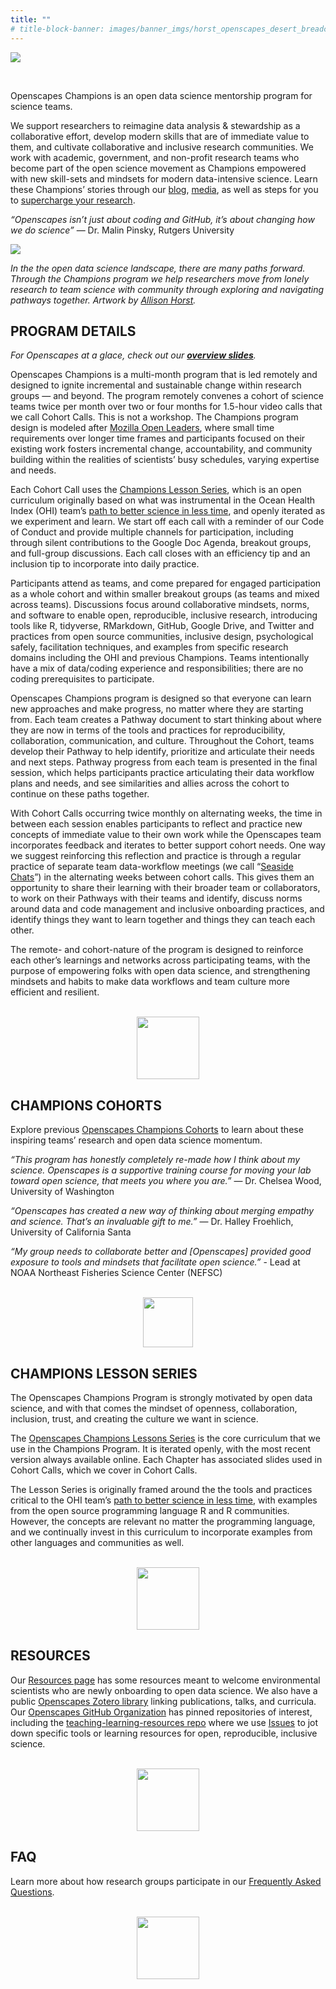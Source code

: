 ```yaml
---
title: ""
# title-block-banner: images/banner_imgs/horst_openscapes_desert_breadcrumbs.png
---
```


::: column-screen
![](images/banner_imgs/horst_openscapes_desert_breadcrumbs.png)
:::
<br>

::: column-screen
<div class="white-div">
<p class="medium-body-text bold700 center-text">Openscapes Champions is an open data science mentorship program for science teams.</p>
</div>

<div class="white-div">
We support researchers to reimagine data analysis & stewardship as a collaborative effort, develop modern skills that are of immediate value to them, and cultivate collaborative and inclusive research communities. We work with academic, government, and non-profit research teams who become part of the open science movement as Champions empowered with new skill-sets and mindsets for modern data-intensive science. Learn these Champions’ stories through our [blog](), [media](), as well as steps for you to [supercharge your research]().

<p class="gray-bg"><span class="bold700">*“Openscapes isn’t just about coding and GitHub, it’s about changing how we do science”*</span> — Dr. Malin Pinsky, Rutgers University</p>
</div>
:::

![](images/page_imgs/horst_openscapes_champions.jpg)

<p class="small-gray-text center-text">*In the the open data science landscape, there are many paths forward. Through the Champions program we help researchers move from lonely research to team science with community through exploring and navigating pathways together. Artwork by [Allison Horst](https://twitter.com/allison_horst).*</p>

::: column-screen

<div class="white-div">
<h2>PROGRAM DETAILS</h2>

*For Openscapes at a glace, check out our [**overview slides**](https://docs.google.com/presentation/d/e/2PACX-1vRQEGsjdnaIWovo1QTo7oZnMzfuOzlTujObHAa0B2maRioRdpvkr8P7fEzDTD98yTs7j6w3sc_DQ9Zi/pub?start=false&loop=false&delayms=3000&slide=id.gb1d0505bec_0_0).*

Openscapes Champions is a multi-month program that is led remotely and designed to ignite incremental and sustainable change within research groups — and beyond. The program remotely convenes a cohort of science teams twice per month over two or four months for 1.5-hour video calls that we call Cohort Calls. This is not a workshop. The Champions program design is modeled after [Mozilla Open Leaders](https://foundation.mozilla.org/en/initiatives/mozilla-open-leaders/fork-open-leaders/), where small time requirements over longer time frames and participants focused on their existing work fosters incremental change, accountability, and community building within the realities of scientists’ busy schedules, varying expertise and needs.

Each Cohort Call uses the [Champions Lesson Series](https://openscapes.github.io/series/), which is an open curriculum originally based on what was instrumental in the Ocean Health Index (OHI) team’s [path to better science in less time](https://www.nature.com/articles/s41559-017-0160), and openly iterated as we experiment and learn. We start off each call with a reminder of our Code of Conduct and provide multiple channels for participation, including through silent contributions to the Google Doc Agenda, breakout groups, and full-group discussions. Each call closes with an efficiency tip and an inclusion tip to incorporate into daily practice.

Participants attend as teams, and come prepared for engaged participation as a whole cohort and within smaller breakout groups (as teams and mixed across teams). Discussions focus around collaborative mindsets, norms, and software to enable open, reproducible, inclusive research, introducing tools like R, tidyverse, RMarkdown, GitHub, Google Drive, and Twitter and practices from open source communities, inclusive design, psychological safely, facilitation techniques, and examples from specific research domains including the OHI and previous Champions. Teams intentionally have a mix of data/coding experience and responsibilities; there are no coding prerequisites to participate.

Openscapes Champions program is designed so that everyone can learn new approaches and make progress, no matter where they are starting from. Each team creates a Pathway document to start thinking about where they are now in terms of the tools and practices for reproducibility, collaboration, communication, and culture. Throughout the Cohort, teams develop their Pathway to help identify, prioritize and articulate their needs and next steps. Pathway progress from each team is presented in the final session, which helps participants practice articulating their data workflow plans and needs, and see similarities and allies across the cohort to continue on these paths together.

With Cohort Calls occurring twice monthly on alternating weeks, the time in between each session enables participants to reflect and practice new concepts of immediate value to their own work while the Openscapes team incorporates feedback and iterates to better support cohort needs. One way we suggest reinforcing this reflection and practice is through a regular practice of separate team data-workflow meetings (we call “[Seaside Chats]()”) in the alternating weeks between cohort calls. This gives them an opportunity to share their learning with their broader team or collaborators, to work on their Pathways with their teams and identify, discuss norms around data and code management and inclusive onboarding practices, and identify things they want to learn together and things they can teach each other.

The remote- and cohort-nature of the program is designed to reinforce each other’s learnings and networks across participating teams, with the purpose of empowering folks with open data science, and strengthening mindsets and habits to make data workflows and team culture more efficient and resilient.

<br>
<center><img src="images/animals/horst_openscapes_desert_snake.png" width="100"></center> <!-- SC NOTE: want css centering here (not html) -->
</div>

<div class="white-div">
<h2>CHAMPIONS COHORTS</h2>
Explore previous [Openscapes Champions Cohorts](https://openscapes.github.io/events/#category=Champions%20Cohort) to learn about these inspiring teams’ research and open data science momentum.

<p class="gray-bg"><span class="bold700">*“This program has honestly completely re-made how I think about my science. Openscapes is a supportive training course for moving your lab toward open science, that meets you where you are.”*</span> — Dr. Chelsea Wood, University of Washington</p>

<p class="gray-bg"><span class="bold700">*“Openscapes has created a new way of thinking about merging empathy and science. That’s an invaluable gift to me.”*</span> — Dr. Halley Froehlich, University of California Santa</p>

<p class="gray-bg"><span class="bold700">*“My group needs to collaborate better and [Openscapes] provided good exposure to tools and mindsets that facilitate open science.”*</span> - Lead at NOAA Northeast Fisheries Science Center (NEFSC)</p>

<br>
<center><img src="images/animals/horst_openscapes_desert_cactus.png" height="80"></center> <!-- SC NOTE: want css centering here (not html) -->
</div>

<div class="white-div">
<h2>CHAMPIONS LESSON SERIES</h2>

The Openscapes Champions Program is strongly motivated by open data science, and with that comes the mindset of openness, collaboration, inclusion, trust, and creating the culture we want in science.

The [Openscapes Champions Lessons Series](https://openscapes.github.io/series/) is the core curriculum that we use in the Champions Program. It is iterated openly, with the most recent version always available online. Each Chapter has associated slides used in Cohort Calls, which we cover in Cohort Calls.

The Lesson Series is originally framed around the the tools and practices critical to the OHI team’s [path to better science in less time](https://www.nature.com/articles/s41559-017-0160), with examples from the open source programming language R and R communities. However, the concepts are relevant no matter the programming language, and we continually invest in this curriculum to incorporate examples from other languages and communities as well.

<br>
<center><img src="images/animals/horst_openscapes_desert_roadrunner.png" width="100"></center> <!-- SC NOTE: want css centering here (not html) -->
</div>

<div class="white-div">
<h2>RESOURCES</h2>
Our [Resources page]() has some resources meant to welcome environmental scientists who are newly onboarding to open data science. We also have a public [Openscapes Zotero library](https://www.zotero.org/groups/4118402/openscapes/library) linking publications, talks, and curricula. Our [Openscapes GitHub Organization](https://github.com/openscapes) has pinned repositories of interest, including the [teaching-learning-resources repo](https://github.com/openscapes/teaching-learning-resources) where we use [Issues](https://github.com/Openscapes/teaching-learning-resources/issues) to jot down specific tools or learning resources for open, reproducible, inclusive science.

<br>
<center><img src="images/animals/horst_openscapes_desert_agave.png" width="100"></center> <!-- SC NOTE: want css centering here (not html) -->
</div>

<div class="white-div">
<h2>FAQ</h2>
Learn more about how research groups participate in our [Frequently Asked Questions]().

<br>
<center><img src="images/animals/horst_openscapes_desert_tortoise.png" width="100"></center> <!-- SC NOTE: want css centering here (not html) -->
</div>

:::
